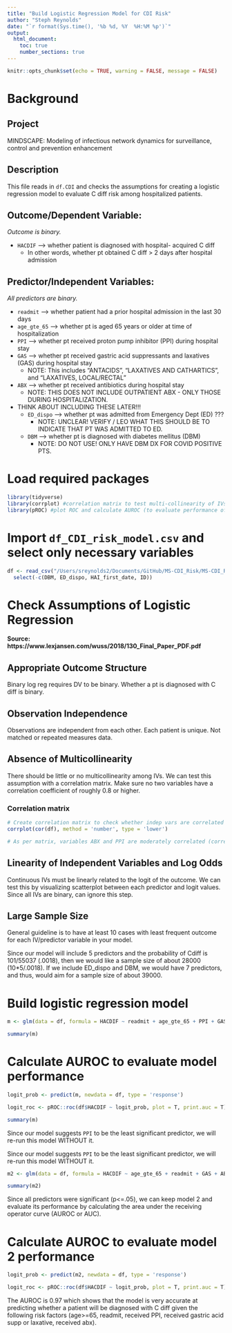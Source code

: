 ```yaml
---
title: "Build Logistic Regression Model for CDI Risk"
author: "Steph Reynolds"
date: "`r format(Sys.time(), '%b %d, %Y  %H:%M %p')`"
output:
  html_document:
    toc: true
    number_sections: true
---
```


```r
knitr::opts_chunk$set(echo = TRUE, warning = FALSE, message = FALSE)
```

# Background

## Project 
MINDSCAPE: Modeling of infectious network dynamics for surveillance, control and prevention enhancement

## Description 
This file reads in `df.CDI` and checks the assumptions for creating a logistic regression model to evaluate C diff risk among hospitalized patients.

## Outcome/Dependent Variable:
*Outcome is binary.*

  * `HACDIF` --> whether patient is diagnosed with hospital- acquired C diff 
    * In other words, whether pt obtained C diff > 2 days after hospital admission

## Predictor/Independent Variables:
*All predictors are binary.*

  * `readmit` --> whether patient had a prior hospital admission in the last 30 days
  * `age_gte_65` --> whether pt is aged 65 years or older at time of hospitalization
  * `PPI` --> whether pt received proton pump inhibitor (PPI) during hospital stay
  * `GAS` --> whether pt received gastric acid suppressants and laxatives (GAS) during hospital stay
    - NOTE: This includes "ANTACIDS", "LAXATIVES AND CATHARTICS", and "LAXATIVES, LOCAL/RECTAL"
  * `ABX` --> whether pt received antibiotics during hospital stay 
    - NOTE: THIS DOES NOT INCLUDE OUTPATIENT ABX - ONLY THOSE DURING HOSPITALIZATION.
  * THINK ABOUT INCLUDING THESE LATER!!!
    - `ED_dispo` --> whether pt was admitted from Emergency Dept (ED) ???
      + NOTE: UNCLEAR! VERIFY / LEO WHAT THIS SHOULD BE TO INDICATE THAT PT WAS ADMITTED TO ED.
    - `DBM` --> whether pt is diagnosed with diabetes mellitus (DBM) 
      + NOTE: DO NOT USE! ONLY HAVE DBM DX FOR COVID POSITIVE PTS.

# Load required packages 
```r
library(tidyverse)
library(corrplot) #correlation matrix to test multi-collinearity of IVs 
library(pROC) #plot ROC and calculate AUROC (to evaluate performance of model)
```

# Import `df_CDI_risk_model.csv` and select only necessary variables
```r
df <- read_csv("/Users/sreynolds2/Documents/GitHub/MS-CDI_Risk/MS-CDI_Risk/data/clean/df_CDI_risk_model.csv") %>% 
  select(-c(DBM, ED_dispo, HAI_first_date, ID))
```

# Check Assumptions of Logistic Regression
**Source: https://www.lexjansen.com/wuss/2018/130_Final_Paper_PDF.pdf**

## Appropriate Outcome Structure 
Binary log reg requires DV to be binary. Whether a pt is diagnosed with C diff is binary.

## Observation Independence
Observations are independent from each other. Each patient is unique. Not matched or repeated measures data. 

## Absence of Multicollinearity
There should be little or no multicollinearity among IVs. We can test this assumption with a correlation matrix. Make sure no two variables have a correlation coefficient of roughly 0.8 or higher.

### Correlation matrix 
```r
# Create correlation matrix to check whether indep vars are correlated with each other
corrplot(cor(df), method = 'number', type = 'lower') 

# As per matrix, variables ABX and PPI are moderately correlated (correl coeff = 0.78)
```

## Linearity of Independent Variables and Log Odds
Continuous IVs must be linearly related to the logit of the outcome. We can test this by visualizing scatterplot between each predictor and logit values. Since all IVs are binary, can ignore this step.

## Large Sample Size
General guideline is to have at least 10 cases with least frequent outcome for each IV/predictor variable in your model.

Since our model will include 5 predictors and the probability of Cdiff is 101/55037 (.0018), then we would like a sample size of about 28000 (10*5/.0018). If we include ED_dispo and DBM, we would have 7 predictors, and thus, would aim for a sample size of about 39000.

# Build logistic regression model 
```r
m <- glm(data = df, formula = HACDIF ~ readmit + age_gte_65 + PPI + GAS + ABX, family = binomial)

summary(m)
```

# Calculate AUROC to evaluate model performance 
```r
logit_prob <- predict(m, newdata = df, type = 'response') 

logit_roc <- pROC::roc(df$HACDIF ~ logit_prob, plot = T, print.auc = T)

summary(m)
```

Since our model suggests `PPI` to be the least significant predictor, we will re-run this model WITHOUT it.

Since our model suggests `PPI` to be the least significant predictor, we will re-run this model WITHOUT it.
```r
m2 <- glm(data = df, formula = HACDIF ~ age_gte_65 + readmit + GAS + ABX, family = binomial)

summary(m2)
```

Since all predictors were significant (p<=.05), we can keep model 2 and evaluate its performance by calculating the area under the receiving operator curve (AUROC or AUC).

# Calculate AUROC to evaluate model 2 performance 
```r
logit_prob <- predict(m2, newdata = df, type = 'response')

logit_roc <- pROC::roc(df$HACDIF ~ logit_prob, plot = T, print.auc = T)
```

The AUROC is 0.97 which shows that the model is very accurate at predicting whether a patient will be diagnosed with C diff given the following risk factors (age>=65, readmit, received PPI, received gastric acid supp or laxative, received abx). 

